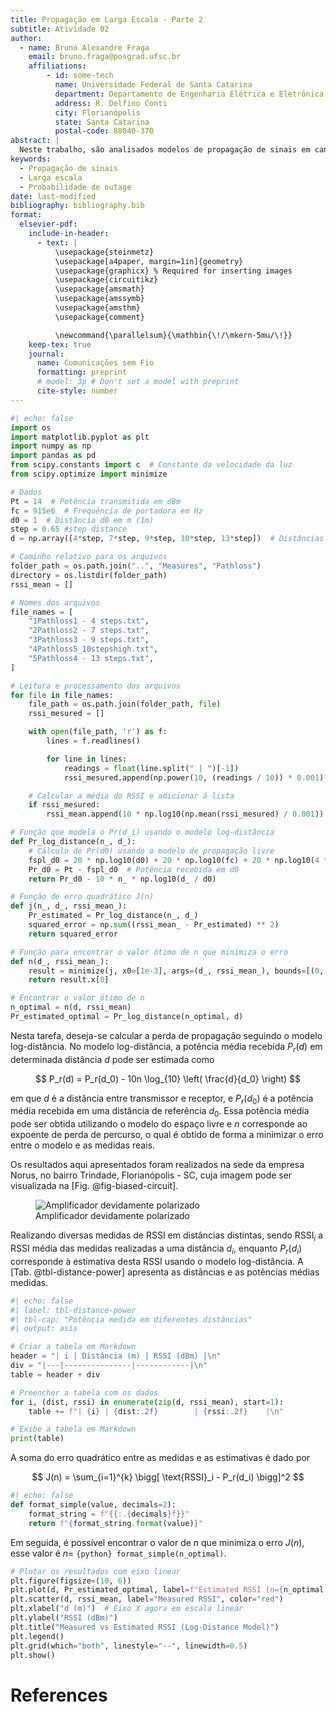 ```yaml
---
title: Propagação em Larga Escala - Parte 2
subtitle: Atividade 02
author:
  - name: Bruno Alexandre Fraga
    email: bruno.fraga@posgrad.ufsc.br
    affiliations: 
        - id: some-tech
          name: Universidade Federal de Santa Catarina
          department: Departamento de Engenharia Elétrica e Eletrônica
          address: R. Delfino Conti
          city: Florianópolis
          state: Santa Catarina
          postal-code: 88040-370
abstract: |
  Neste trabalho, são analisados modelos de propagação de sinais em canais de comunicação sem fio. Na Tarefa 1, é estimado um modelo de perda por log-distância utilizando medidas experimentais e o modelo de espaço livre para calcular a potência recebida a uma distância de referência. A potência recebida é estimada para 200 m, e uma curva representando o modelo é traçada até 1 km. Na Tarefa 2, é estudado o desempenho de um sistema com propagação log-normal para determinar o alcance máximo que assegure uma taxa mínima de sucesso de 90%, considerando restrições de relação sinal-ruído (SNR).
keywords: 
  - Propagação de sinais
  - Larga escala
  - Probabilidade de outage
date: last-modified
bibliography: bibliography.bib
format:
  elsevier-pdf:
    include-in-header:
      - text: |
          \usepackage{steinmetz}
          \usepackage[a4paper, margin=1in]{geometry}
          \usepackage{graphicx} % Required for inserting images
          \usepackage{circuitikz}
          \usepackage{amsmath}
          \usepackage{amssymb}
          \usepackage{amsthm}
          \usepackage{comment}

          \newcommand{\parallelsum}{\mathbin{\!/\mkern-5mu/\!}}
    keep-tex: true
    journal:
      name: Comunicações sem Fio
      formatting: preprint
      # model: 3p # Don't set a model with preprint
      cite-style: number
---
```


```python
#| echo: false
import os
import matplotlib.pyplot as plt
import numpy as np
import pandas as pd
from scipy.constants import c  # Constante da velocidade da luz
from scipy.optimize import minimize

# Dados
Pt = 14  # Potência transmitida em dBm
fc = 915e6  # Frequência de portadora em Hz
d0 = 1  # Distância d0 em m (1m)
step = 0.65 #step distance
d = np.array([4*step, 7*step, 9*step, 10*step, 13*step])  # Distâncias em metros

# Caminho relativo para os arquivos
folder_path = os.path.join("..", "Measures", "Pathloss")
directory = os.listdir(folder_path)
rssi_mean = []

# Nomes dos arquivos
file_names = [
    "1Pathloss1 - 4 steps.txt",
    "2Pathloss2 - 7 steps.txt",
    "3Pathloss3 - 9 steps.txt",
    "4Pathloss5_10stepshigh.txt",
    "5Pathloss4 - 13 steps.txt",
]

# Leitura e processamento dos arquivos
for file in file_names:
    file_path = os.path.join(folder_path, file)
    rssi_mesured = []

    with open(file_path, 'r') as f:
        lines = f.readlines()

        for line in lines:
            readings = float(line.split(" | ")[-1])
            rssi_mesured.append(np.power(10, (readings / 10)) * 0.001)

    # Calcular a média do RSSI e adicionar à lista
    if rssi_mesured:
        rssi_mean.append(10 * np.log10(np.mean(rssi_mesured) / 0.001))

# Função que modela o Pr(d_i) usando o modelo log-distância
def Pr_log_distance(n_, d_):
    # Cálculo de Pr(d0) usando o modelo de propagação livre
    fspl_d0 = 20 * np.log10(d0) + 20 * np.log10(fc) + 20 * np.log10(4 * np.pi / c)
    Pr_d0 = Pt - fspl_d0  # Potência recebida em d0
    return Pr_d0 - 10 * n_ * np.log10(d_ / d0)

# Função de erro quadrático J(n)
def j(n_, d_, rssi_mean_):
    Pr_estimated = Pr_log_distance(n_, d_)
    squared_error = np.sum((rssi_mean_ - Pr_estimated) ** 2)
    return squared_error

# Função para encontrar o valor ótimo de n que minimiza o erro
def n(d_, rssi_mean_):
    result = minimize(j, x0=[1e-3], args=(d_, rssi_mean_), bounds=[(0, None)])
    return result.x[0]

# Encontrar o valor ótimo de n
n_optimal = n(d, rssi_mean)
Pr_estimated_optimal = Pr_log_distance(n_optimal, d)
```


Nesta tarefa, deseja-se calcular a perda de propagação seguindo o modelo log-distância. No modelo log-distância, a potência média recebida $P_r(d)$ em determinada distância $d$ pode ser estimada como

$$
P_r(d) = P_r(d_0) - 10n \log_{10} \left( \frac{d}{d_0} \right)
$$

em que $d$ é a distância entre transmissor e receptor, e $P_r(d_0)$ é a potência média recebida em uma distância de referência $d_0$. Essa potência média pode ser obtida utilizando o modelo do espaço livre e $n$ corresponde ao expoente de perda de percurso, o qual é obtido de forma a minimizar o erro entre o modelo e as medidas reais.

Os resultados aqui apresentados foram realizados na sede da empresa Norus, no bairro Trindade, Florianópolis - SC, cuja imagem pode ser visualizada na [Fig. @fig-biased-circuit].


![Amplificador devidamente polarizado](../images/local.jpeg){width=300, #fig-biased-circuit}

Realizando diversas medidas de RSSI em distâncias distintas, sendo $\text{RSSI}_i$ a RSSI média das medidas realizadas a uma distância $d_i$, enquanto $P_r(d_i)$ corresponde à estimativa desta RSSI usando o modelo log-distância. A [Tab. @tbl-distance-power] apresenta as distâncias e as potências médias medidas.

```python
#| echo: false
#| label: tbl-distance-power
#| tbl-cap: "Potência medida em diferentes distâncias"
#| output: asis

# Criar a tabela em Markdown
header = "| i | Distância (m) | RSSI (dBm) |\n"
div = "|---|---------------|------------|\n"
table = header + div

# Preencher a tabela com os dados
for i, (dist, rssi) in enumerate(zip(d, rssi_mean), start=1):
    table += f"| {i} | {dist:.2f}        | {rssi:.2f}    |\n"

# Exibe a tabela em Markdown
print(table)
```

A soma do erro quadrático entre as medidas e as estimativas é dado por

$$
J(n) = \sum_{i=1}^{k} \bigg[ \text{RSSI}_i - P_r(d_i) \bigg]^2
$$

```python
#| echo: false
def format_simple(value, decimals=2):
    format_string = f"{{:.{decimals}f}}"
    return f"{format_string.format(value)}"
```

Em seguida, é possível encontrar o valor de $n$ que minimiza o erro $J(n)$, esse valor é $n=$ `{python} format_simple(n_optimal)`.

```python
# Plotar os resultados com eixo linear
plt.figure(figsize=(10, 6))
plt.plot(d, Pr_estimated_optimal, label=f"Estimated RSSI (n={n_optimal:.2f})", color="blue")
plt.scatter(d, rssi_mean, label="Measured RSSI", color="red")
plt.xlabel("d (m)")  # Eixo X agora em escala linear
plt.ylabel("RSSI (dBm)")
plt.title("Measured vs Estimated RSSI (Log-Distance Model)")
plt.legend()
plt.grid(which="both", linestyle="--", linewidth=0.5)
plt.show()

```




# References {-}
